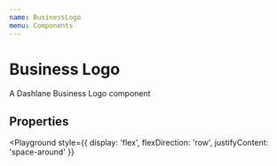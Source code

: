```yaml
---
name: BusinessLogo
menu: Components
---
```



# Business Logo

A Dashlane Business Logo component

## Properties

<Props of={BusinessLogo} />

<Playground
  style={{
    display: 'flex',
    flexDirection: 'row',
    justifyContent: 'space-around'
  }}
>
  <BusinessLogo />
</Playground>
